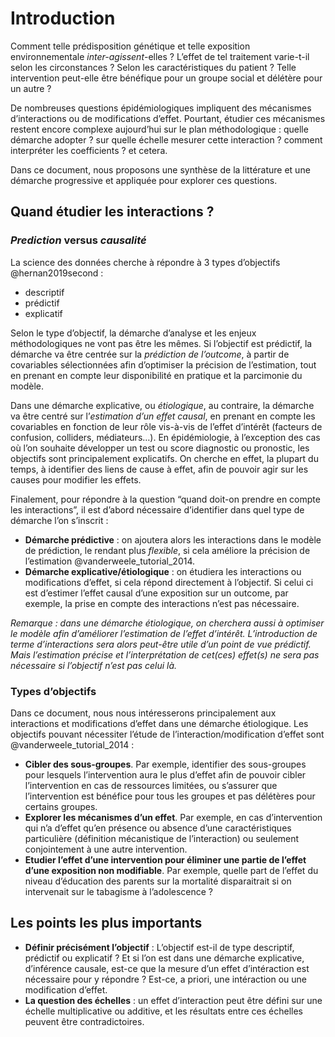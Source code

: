 
# Introduction

Comment telle prédisposition génétique et telle exposition environnementale *inter-agissent*-elles ? L'effet de tel traitement varie-t-il selon les circonstances ? Selon les caractéristiques du patient ? Telle intervention peut-elle être bénéfique pour un groupe social et délétère pour un autre ? 

De nombreuses questions épidémiologiques impliquent des mécanismes d'interactions ou de modifications d'effet. Pourtant, étudier ces mécanismes restent encore complexe aujourd’hui sur le plan méthodologique : quelle démarche adopter ? sur quelle échelle mesurer cette interaction ? comment interpréter les coefficients ? et cetera.

Dans ce document, nous proposons une synthèse de la littérature et une démarche progressive et appliquée pour explorer ces questions.

## Quand étudier les interactions ?

### *Prediction* versus *causalité*

La science des données cherche à répondre à 3 types d'objectifs @hernan2019second :

- descriptif
- prédictif
- explicatif

Selon le type d'objectif, la démarche d'analyse et les enjeux méthodologiques ne vont pas être les mêmes. Si l'objectif est prédictif, la démarche va être centrée sur la *prédiction de l'outcome*, à partir de covariables sélectionnées afin d'optimiser la précision de l'estimation, tout en prenant en compte leur disponibilité en pratique et la parcimonie du modèle. 

Dans une démarche explicative, ou *étiologique*, au contraire, la démarche va être centré sur l'*estimation d'un effet causal*, en prenant en compte les covariables en fonction de leur rôle vis-à-vis de l'effet d’intérêt (facteurs de confusion, colliders, médiateurs...). En épidémiologie, à l'exception des cas où l'on souhaite développer un test ou score diagnostic ou pronostic, les objectifs sont principalement explicatifs. On cherche en effet, la plupart du temps, à identifier des liens de cause à effet, afin de pouvoir agir sur les causes pour modifier les effets.

Finalement, pour répondre à la question "quand doit-on prendre en compte les interactions", il est d'abord nécessaire d'identifier dans quel type de démarche l'on s’inscrit :

- **Démarche prédictive** : on ajoutera alors les interactions dans le modèle de prédiction, le rendant plus *flexible*, si cela améliore la précision de l'estimation @vanderweele_tutorial_2014.
- **Démarche explicative/étiologique** : on étudiera les interactions ou modifications d'effet, si cela répond directement à l'objectif. Si celui ci est d'estimer l'effet causal d'une exposition sur un outcome, par exemple, la prise en compte des interactions n'est pas nécessaire. 

*Remarque : dans une démarche étiologique, on cherchera aussi à optimiser le modèle afin d'améliorer l'estimation de l'effet d'intérêt. L'introduction de terme d'interactions sera alors peut-être utile d'un point de vue prédictif. Mais l'estimation précise et l'interprétation de cet(ces) effet(s) ne sera pas nécessaire si l'objectif n'est pas celui là.*


### Types d'objectifs

Dans ce document, nous nous intéresserons principalement aux interactions et modifications d'effet dans une démarche étiologique. Les objectifs pouvant nécessiter l’étude de l’interaction/modification d’effet sont @vanderweele_tutorial_2014 : 

-	**Cibler des sous-groupes**. Par exemple, identifier des sous-groupes pour lesquels l’intervention aura le plus d’effet afin de pouvoir cibler l’intervention en cas de ressources limitées, ou s’assurer que l’intervention est bénéfice pour tous les groupes et pas délétères pour certains groupes.
-	**Explorer les mécanismes d’un effet**. Par exemple, en cas d’intervention qui n’a d’effet qu’en présence ou absence d’une caractéristiques particulière (définition mécanistique de l’interaction) ou seulement conjointement à une autre intervention. 
-	**Etudier l’effet d’une intervention pour éliminer une partie de l’effet d’une exposition non modifiable**. Par exemple, quelle part de l’effet du niveau d’éducation des parents sur la mortalité disparaitrait si on intervenait sur le tabagisme à l’adolescence ?

## Les points les plus importants 

- **Définir précisément l'objectif** : L'objectif est-il de type descriptif, prédictif ou explicatif ? Et si l'on est dans une démarche explicative, d'inférence causale, est-ce que la mesure d'un effet d'intéraction est nécessaire pour y répondre ? Est-ce, a priori, une intéraction ou une modification d'effet.
- **La question des échelles** : un effet d'interaction peut être défini sur une échelle multiplicative ou additive, et les résultats entre ces échelles peuvent être contradictoires.


